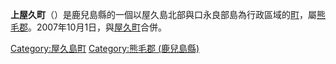 {{日本町村 (廢除)
| 自治體名=上屋久
| 町村=町
| 町村章= [[File:Kamiyaku_Kagoshima_chapter.JPG|70px]]
| 日文原名=上屋久町
| 平假名=かみやくちょう
| 羅馬字拼音=Kamiyaku-chō
| 廢除時間=2007年10月1日
| 廢除理由=[[新設合併|新設合併]]
| 廢除時處置='''上屋久町'''、[[屋久町|屋久町]]→[[屋久島町|屋久島町]]
| 現在自治體=屋久島町
| 都道府縣=鹿兒島縣
| 支廳=
| 郡=熊毛郡
| 郡連結=熊毛郡 (鹿兒島縣)
| 編號=46503-8
| 面積=298.95
| 邊界未定=
| 人口=6,667
| 統計時間=2007年9月1日
| 自治體=[[屋久町|屋久町]]
| 樹=[[屋久杉|屋久杉]]
| 花=屋久島[[杜鵑花|常綠杜鵑]]
| 鳥=[[綠繡眼|綠繡眼]]
| 其他象徵物=
| 其他象徵=
| 郵遞區號=891-4292
| 所在地=熊毛郡上屋久町宮之浦1593番地
| 電話號碼=997-42-0100
| 外部連結=http://www.kamiyaku.jp/
| 經度=
| 緯度=
| 地圖=
}}
'''上屋久町'''（{{jpn|j=上屋久町|hg=かみやくちょう|rm=Kamiyaku chō|f=y}}）是鹿兒島縣的一個以屋久島北部與口永良部島為行政區域的[[町|町]]，屬[[熊毛郡_(鹿兒島縣)|熊毛郡]]。2007年10月1日，與[[屋久町|屋久町]]合併。

{{鹿兒島縣}}
{{Authority control}}

[[Category:屋久島町|Category:屋久島町]]
[[Category:熊毛郡_(鹿兒島縣)|Category:熊毛郡 (鹿兒島縣)]]